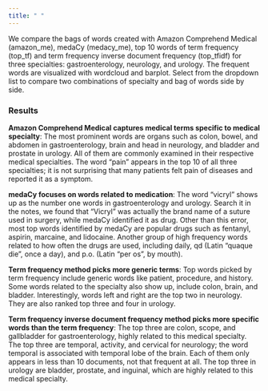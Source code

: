 ```yaml
---
title: " "
---
```


We compare the bags of words created with Amazon Comprehend Medical (amazon_me), medaCy (medacy_me), top 10 words of term frequency (top_tf) and term frequency inverse document frequency (top_tfidf) for three specialties: gastroenterology, neurology, and urology. The frequent words are visualized with wordcloud and barplot. Select from the dropdown list to compare two combinations of specialty and bag of words side by side.

### Results
**Amazon Comprehend Medical captures medical terms specific to medical specialty**: The most prominent words are organs such as colon, bowel, and abdomen in gastroenterology, brain and head in neurology, and bladder and prostate in urology. All of them are commonly examined in their respective medical specialties. The word "pain" appears in the top 10 of all three specialties; it is not surprising that many patients felt pain of diseases and reported it as a symptom. 

**medaCy focuses on words related to medication**: The word "vicryl" shows up as the number one words in gastroenterology and urology. Search it in the notes, we found that "Vicryl" was actually the brand name of a suture used in surgery, while medaCy identified it as drug. Other than this error, most top words identified by medaCy are popular drugs such as fentanyl, aspirin, marcaine, and lidocaine. Another group of high frequency words related to how often the drugs are used, including daily, qd (Latin "quaque die", once a day), and p.o. (Latin "per os", by mouth). 

**Term frequency method picks more generic terms**: Top words picked by term frequency include generic words like patient, procedure, and history. Some words related to the specialty also show up, include colon, brain, and bladder. Interestingly, words left and right are the top two in neurology. They are also ranked top three and four in urology.

**Term frequency inverse document frequency method picks more specific words than the term frequency**: The top three are colon, scope, and gallbladder for gastroenterology, highly related to this medical specialty. The top three are temporal, activity, and cervical for neurology; the word temporal is associated with temporal lobe of the brain. Each of them only appears in less than 10 documents, not that frequent at all. The top three in urology are bladder, prostate, and inguinal, which are highly related to this medical specialty.

